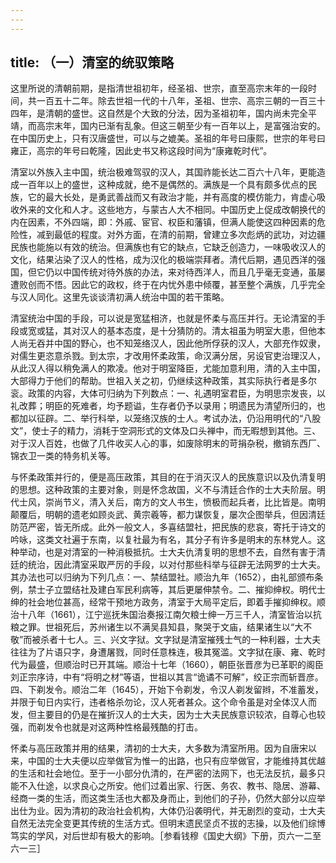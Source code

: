 ```yaml
---
---
---
```

title: （一）清室的统驭策略
---



这里所说的清朝前期，是指清世祖初年，经圣祖、世宗，直至高宗末年的一段时间，共一百五十二年。除去世祖一代的十八年，圣祖、世宗、高宗三朝的一百三十四年，是清朝的盛世。这自然是个大致的分法，因为圣祖初年，国内尚未完全平靖，而高宗末年，国内已渐有乱象。但这三朝至少有一百年以上，是富强治安的。在中国历史上，只有汉唐盛世，可以与之媲美。圣祖的年号曰康熙，世宗的年号曰雍正，高宗的年号曰乾隆，因此史书又称这段时间为“康雍乾时代”。

清室以外族入主中国，统治极难驾驭的汉人，其国祚能长达二百六十八年，更能造成一百年以上的盛世，这种成就，绝不是偶然的。满族是一个具有颇多优点的民族，它的最大长处，是勇武善战而又有政治才能，并有高度的模仿能力，肯虚心吸收外来的文化和人才。这些地方，与蒙古人大不相同。中国历史上促成改朝换代的内在因素，不外四端，即：外戚、宦官、权臣和藩镇，但满人能使这四种因素的危险性，减到最低的程度。对外方面，在清的前期，曾建立多次彪炳的武功，对边疆民族也能施以有效的统治。但满族也有它的缺点，它缺乏创造力，一味吸收汉人的文化，结果沾染了汉人的性格，成为汉化的极端崇拜者。清代后期，遇见西洋的强国，但它仍以中国传统对待外族的办法，来对待西洋人，而且几乎毫无变通，虽屡遭败创而不悟。因此它的政权，终于在内忧外患中倾覆，甚至整个满族，几乎完全与汉人同化。这里先谈谈清初满人统治中国的若干策略。

清室统治中国的手段，可以说是宽猛相济，也就是怀柔与高压并行。无论清室的手段或宽或猛，其对汉人的基本态度，是十分猜防的。清太祖虽为明室大患，但他本人尚无吞并中国的野心，也不知笼络汉人，因此他所俘获的汉人，大部充作奴隶，对儒生更恣意杀戮。到太宗，才改用怀柔政策，命汉满分居，另设官吏治理汉人，从此汉人得以稍免满人的欺凌。他对于明室降臣，尤能加意利用，清的入主中国，大部得力于他们的帮助。世祖入关之初，仍继续这种政策，其实际执行者是多尔衮。政策的内容，大体可归纳为下列数点：一、礼遇明室君臣，为明思宗发丧，以礼改葬；明臣的死难者，均予题谥，生存者仍予以录用；明遗民为清望所归的，也都加以征辟。二、举行科举，以笼络汉族的士人。考试办法，仍沿用明代的“八股文”，使士子的精力，消耗于空洞形式的文体及口头禅中，而无暇想到其他。三、对于汉人百姓，也做了几件收买人心的事，如废除明末的苛捐杂税，撤销东西厂、锦衣卫一类的特务机关等。

与怀柔政策并行的，便是高压政策，其目的在于消灭汉人的民族意识以及仇清复明的思想。这种政策的主要对象，则是怀念故国，义不与清廷合作的士大夫阶层。明代士风，崇尚节义，清入关后，南方的文人书生，愤极而起兵者，比比皆是。南明颠覆后，明朝的遗老如顾炎武、黄宗羲等，都力谋恢复，屡次企图举兵，但因清廷防范严密，皆无所成。此外一般文人，多喜结盟社，把民族的悲哀，寄托于诗文的吟咏，这类文社遍于东南，以复社最为有名，其分子有许多是明末的东林党人。这种举动，也是对清室的一种消极抵抗。士大夫仇清复明的思想不去，自然有害于清廷的统治，因此清室采取严厉的手段，以对付那些科举与征辟无法网罗的士大夫。其办法也可以归纳为下列几点：一、禁结盟社。顺治九年（1652），由礼部颁布条例，禁士子立盟结社及建白军民利病等，其后更屡伸禁令。二、摧抑绅权。明代士绅的社会地位甚高，经常干预地方政务，清室于大局平定后，即着手摧抑绅权。顺治十八年（1661），江宁巡抚朱国治奏报江南欠粮士绅一万三千人，清室皆治以抗粮之罪。世祖死后，苏州诸生以不满吴县知县，聚哭于文庙，结果诸生以“大不敬”而被杀者十七人。三、兴文字狱。文字狱是清室摧残士气的一种利器，士大夫往往为了片语只字，身遭屠戮，同时任意株连，极其冤滥。文字狱在康、雍、乾时代为最盛，但顺治时已开其端。顺治十七年（1660），朝臣张晋彦为已革职的阁臣刘正宗序诗，中有“将明之材”等语，世祖以其言“诡谲不可解”，绞正宗而斩晋彦。四、下剃发令。顺治二年（1645），开始下令剃发，令汉人剃发留辫，不准蓄发，并限于旬日内实行，违者格杀勿论，汉人死者甚众。这个命令虽是对全体汉人而发，但主要目的仍是在摧折汉人的士大夫，因为士大夫民族意识较浓，自尊心也较强，而剃发令也就是对这两种性格最残酷的打击。

怀柔与高压政策并用的结果，清初的士大夫，大多数为清室所用。因为自唐宋以来，中国的士大夫便以应举做官为惟一的出路，也只有应举做官，才能维持其优越的生活和社会地位。至于一小部分仇清的，在严密的法网下，也无法反抗，最多只能不入仕途，以求良心之所安。他们过着出家、行医、务农、教书、隐居、游幕、经商一类的生活，而这类生活也大都及身而止，到他们的子孙，仍然大部分以应举出仕为业。因为清初的政治社会机构，大体仍沿袭明代，并无剧烈的变动，士大夫自然无法完全变更其传统的生活方式。但明末遗民坚贞不拔的志操，以及他们综博笃实的学风，对后世却有极大的影响。［参看钱穆《国史大纲》下册，页六一二至六一三］